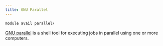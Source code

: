 ```yaml
---
title: GNU Parallel
---
```

```bash
module avail parallel/
```

[GNU parallel](https://www.gnu.org/software/parallel/man.html) is a shell tool for executing jobs in parallel using one or more computers. 


